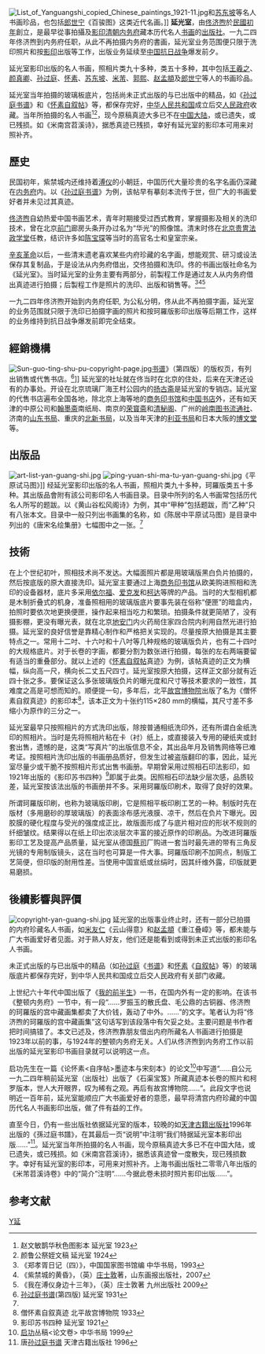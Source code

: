 {{Infobox_Company |
  company_name   = 延光室|
  company_type   = 私人|
  foundation     = [[中華民國|民国]]初年|
  location       = [[北京|北京]], [[中国|中国]] |
  key_people     = [[佟济煦|佟济煦]]、佟志树 |
  industry       = [[出版社|书画出版社]]  |
  products       = 书画真迹照片<br>珂罗版影印出版|
}}
[[Image:List_of_Yanguangshi_copied_Chinese_paintings_1921-11.jpg|thumb]]和[[苏东坡|苏东坡]]等名人书画珍品，也包括[[郎世宁|郎世宁]]《百骏图》这类近代名画。]]
'''延光室'''，由[[佟济煦|佟济煦]]於[[民國初年|民國初年]]創立，是最早從事拍攝及[[影印|影印]][[清朝|清朝]][[内务府|内务府]]藏本历代名人[[书画|书画]]的[[出版社|出版社]]。一九二四年佟济煦到内务府任职，从此不再拍摄内务府的書画，延光室业务范围便只限于洗印照片和按{{link-en|珂羅版|Collotype}}[[影印|影印]]出版等工作，出版业务延续至[[中国抗日战争|中国抗日战争]]爆发前夕。

延光室影印出版的名人书画，照相片类九十多种，{{link-en|珂羅版|Collotype}}类五十多种，其中包括[[王羲之|王羲之]]、[[颜真卿|颜真卿]]、[[孙过庭|孙过庭]]、[[怀素|怀素]]、[[苏东坡|苏东坡]]、[[米芾|米芾]]、[[郭熙|郭熙]]、[[赵孟頫|赵孟頫]]及[[郎世宁|郎世宁]]等人的书画珍品。

延光室当年拍摄的玻璃板底片，包括尚未正式出版的与已出版中的精品，如《[[孙过庭|孙过庭]][[书谱|书谱]]》和《[[怀素|怀素]][[自叙帖|自叙帖]]》等，都保存完好，[[中华人民共和国|中华人民共和国]]成立后交[[人民政府|人民政府]]收藏。当年所拍摄的名人书画<ref>赵文敏鹊华秋色图影本   延光室    1923</ref><ref>颜鲁公祭姪文稿         延光室    1924</ref>，现今原稿真迹大多已不在[[中国大陆|中国大陆]]，或已遗失，或已残损。如《米南宫苕溪诗》，据悉真迹已残损，幸好有延光室的影印本可用来对照补齐。

==歷史==
民国初年，紫禁城内还维持着[[溥仪|溥仪]]的小朝廷，中国历代大量珍贵的名字名画仍深藏在[[内务府|内务府]]内。以《[[孙过庭|孙过庭]][[书谱|书谱]]》为例，该帖早有摹刻本流传于世，但广大的书画爱好者并未见过其真迹。

[[佟济煦|佟济煦]]自幼热爱中国书画艺术，青年时期接受过西式教育，掌握摄影及相关的洗印技术，曾在北京[[前门|前门]]廊房头条开办过名为“华光”的照像馆。清末时佟在[[北京贵冑法政学堂|北京贵冑法政学堂]]任教，结识许多如[[陈宝琛|陈宝琛]]等当时的高官名士和皇室宗亲。

[[辛亥革命|辛亥革命]]以后，一些清末遗老喜欢某些内府珍藏的名字画，想能观赏、研习或设法保存其复制品，于是设法从内务府借出，交佟拍摄和洗印。佟的书画出版社命名为《延光室》。当时延光室的业务主要有两部分，前製程工作是通过友人从内务府借出真迹进行拍摄；后製程工作是照片的洗印、出版和销售等。<ref>《郑孝胥日记（四）》，中国国家图书馆编  中华书局，1993</ref><ref>《紫禁城的黄昏》，（英）[[庄士敦|庄士敦]]著，山东画报出版社，2007</ref><ref>《我在溥仪身边十三年》，（英）庄士敦著 九州出版社 2009</ref>

一九二四年佟济煦开始到内务府任职, 为公私分明，佟从此不再拍摄字画，延光室的业务范围就只限于洗印已拍摄字画的照片和按珂羅版影印出版等后期工作，这样的业务维持到抗日战争爆发前即完全结束。

==經銷機構==
[[Image:Sun-guo-ting-shu-pu-copyright-page.jpg|thumb]][[书谱|书谱]]》（第四版）的版权页，有列出销售或代售书店。<ref>[[孙过庭|孙过庭]][[书谱|书谱]](第四版)     延光室    1931</ref>]]
延光室的社址就在佟当时在北京的住处，后来在天津还设有的办事处。开设在北京琉璃厂海王村公园内的[[扬古斋|扬古斋]]是延光室的专销店。延光室的代售书店遍布全国各地，除北京上海等地的[[商务印书馆|商务印书馆]]和[[中国书店|中国书店]]外，还有如天津的中原公司和[[翰墨斋|翰墨斋]]南纸局、南京的[[荣寳斋|荣寳斋]]和[[清秘阁|清秘阁]]、广州的[[岭南图书流通社|岭南图书流通社]]、济南的[[山东书局|山东书局]]、重庆的[[北新书局|北新书局]]，以及当年天津的[[利亚书局|利亚书局]]和日本大阪的[[博文堂|博文堂]]等。

==出版品==
[[Image:art-list-yan-guang-shi.jpg|thumb]]
[[Image:ping-yuan-shi-ma-tu-yan-guang-shi.jpg|thumb]]《平原试马图》]] 
经延光室影印出版的名人书画，照相片类九十多种，珂羅版类五十多种。其出版品會附有該公司影印名人书画目录。目录中所列的名人书画常包括历代名人所写的题跋。以《黄山谷松风阁诗》为例，其中“甲种”包括题跋，而“乙种”只有八张本文。目录中一般只列出书画集的名称，如《陈居中平原试马图》是目录中列出的《唐宋名绘集册》七幅图中之一张。<ref name="米南宫苕溪诗"/>

==技術==
在上个世纪初叶，照相技术尚不发达。大幅面照片都是用玻璃版黑白负片拍摄的，然后按底版的原大直接洗印。延光室主要通过上海[[商务印书馆|商务印书馆]]从欧美购进照相和洗印的设备器材，底片多采用[[依尔福|依尔福]]、[[爱克发|爱克发]]和[[柯达|柯达]]等牌的产品。当时的大型相机都是木制折叠式的机身，准备照相用的玻璃版底片要事先装在俗称“便匣”的暗盒内，拍照时要依次地更换便匣，操作起来相当吃力和繁琐。拍摄条件就更简陋了，没有摄影棚，更没有曝光表，就在北京[[地安门|地安门]]内火药局住家四合院内利用自然光进行拍摄。延光室的良好信誉是靠精心制作和严格把关实现的。尽量按原大拍摄是其主要特点之一。常用十二吋、十六吋和十八吋等几种规格的玻璃版负片，也有二十四吋的大规格底片。对于长卷的字画，都要分割为数张进行拍摄，每张的左右两端要留有适当的重叠部分。就以上述的《[[怀素|怀素]][[自叙帖|自叙帖]]真迹》为例，该帖真迹的正文为横幅，纵向高一尺，横向长二丈五尺四寸。延光室按原大拍摄，这样正文部分就有近四十张之多。要保证这么多张玻璃版负片的曝光度和尺寸等技术要求的一致性，其难度之高是可想而知的。顺便提一句，多年后，北平[[故宫博物院|故宫博物院]]出版了名为《僧怀素自叙真迹》的影印本<ref>僧怀素自叙真迹   北平故宫博物院  1933</ref>，该本正文为十张约115×280 mm的横幅，其尺寸差不多缩小为原作的三分之一。

延光室最早只按照相片的方式洗印出版，除按普通相纸洗印外，还有所谓白金纸洗印的照相片。当时是先将照相片粘在卡（衬）纸上，或直接装入专用的硬纸夹或封套出售，遗憾的是，这类“写真片”的出版信息不全，其出品年月及销售网络等已难考证。按照相片洗印出版的书画册品质好，但发生过被盗版翻印的事，因此，延光室尽量少或干脆不按照相片形式出售书画册。早期曾采用过照相石印法影印，如1921年出版的《影印苏书四种》<ref>影印苏书四种 延光室 1921</ref>即属于此类。因照相石印法缺少层次感，品质较差，延光室按该法出版的书画册并不多。采用珂羅版印刷术，取得了良好的效果。

所谓珂羅版印刷，也称为玻璃版印刷，它是照相平板印刷工艺的一种。制版时先在版材（多用磨砂的厚玻璃版）的表面涂布感光液膜、凉干，然后在负片下曝光。因胶膜的硬化程度与受光的强度成正比，故版面形成了与底片相对应的形状不规则的纤细皱纹。结果得以在纸上印出浓淡层次丰富的接近原作的印刷品。为改进珂羅版影印工艺及提高产品质量，延光室从德国[[蔡司|蔡司]]厂购进一套当时最先进的带有三角反光镜的专用制版镜头，这在当时也可算是一件大事。珂羅版印刷不加网点，制版工艺简便，但印版的耐用性差。当使用中国宣纸或丝绢时，因其纤维外露，印版就更易磨损。

== 後續影響與評價==
[[Image:copyright-yan-guang-shi.jpg|thumb]] 
延光室的出版事业终止时，还有一部分已拍摄的内府珍藏名人书画，如[[米友仁|米友仁]]《云山得意》和[[赵孟頫|赵孟頫]]《重江叠嶂》等，都未能与广大书画爱好者见面。对于熟人好友，他们还是能看到或得到未正式出版的影印名人书画。

未正式出版的与已出版中的精品（如[[孙过庭|孙过庭]]《[[书谱|书谱]]》和[[怀素|怀素]]《[[自叙帖|自叙帖]]》等）的玻璃版底片都保存完好，到中华人民共和国成立后交人民政府有关部门收藏。

上世纪六十年代中国出版了《[[我的前半生|我的前半生]]》一书，在国内外有一定的影响。在该书《整顿内务府》一节中，有一段“……罗振玉的散氏盘、毛公鼎的古铜器、佟济煦的珂羅版的宫中藏画集都卖了大价钱，轰动了中外。……”的文字。笔者认为将“佟济煦的珂羅版的宫中藏画集”这句话写到该段落中有欠妥之处。主要问题是书作者把时间搞错了。本文已述及，佟济煦靠朋友借出内府所藏名人书画进行拍摄是1923年以前的事，与1924年的整顿内务府无关。人们从佟济煦到内务府工作以前出版的延光室影印书画目录就可以说明这一点。

启功先生在一篇《论怀素<自序帖>墨迹本与宋刻本》的论文<ref>[[启功|启功]]丛稿<论文卷>  中华书局  1999</ref>中写道“……自公元一九二四年稍前延光室（出版社）出版了《石渠宝笈》所藏真迹本长卷的照片和柯罗版本，世人大开眼界，叹为稀有之观。再后有故宫博物院……“。此段文字也说明近一百年前，延光室能顺应广大书画爱好者的意愿，最早将清宫内府珍藏的中国历代名人书画影印出版，做了件有益的工作。

直至今日，仍有一些出版社依据延光室的版本，较晚的如[[天津古籍出版社|天津古籍出版社]]1996年出版的《孫过庭书譜》，在其最后一页“说明”中注明“我们特据延光室本影印出版……”<ref>唐[[孙过庭|孙过庭]][[书谱|书谱]]     天津古籍出版社  1996</ref>。延光室当年所拍摄的名人书画，现今原稿真迹大多已不在中国大陆，或已遗失，或已残损。如《米南宫苕溪诗》，据悉该真迹曾一度散失，现已残损数字。幸好有延光室的影印本，可用来对照补齐。上海书画出版社二零零八年出版的《米芾苕溪诗卷》中的“简介”注明“……今据此卷未损时照片影印出版……”。

==参考文献==
{{reflist}}

[[Category:中國曾存在出版社|Y延]]